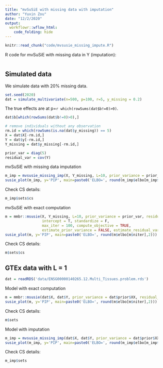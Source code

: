 ```yaml
---
title: "mvSuSiE with missing data with imputation"
author: "Yuxin Zou"
date: "12/2/2020"
output:
  workflowr::wflow_html:
    code_folding: hide
---
```


```r
knitr::read_chunk("code/mvsusie_missing_impute.R")
```

R code for mvSuSiE with missing data in Y (imputation):
```r
```

## Simulated data

We simulate data with 20% missing data.
```r
set.seed(2020)
dat = simulate_multivariate(n=500, p=100, r=5, y_missing = 0.2)
```
The true effects are at p=`r which(rowSums(dat$b!=0)>0)`.
```r
dat$b[which(rowSums(dat$b!=0)>0),]
```

```r
# remove individuals without any observation
rm.id = which(rowSums(is.na(dat$y_missing)) == 5)
X = dat$X[-rm.id,]
Y = dat$y[-rm.id,]
Y_missing = dat$y_missing[-rm.id,]

prior_var = diag(5)
residual_var = cov(Y)
```

mvSuSiE with missing data imputation
```r
m_imp = mvsusie_missing_imp(X, Y_missing, L=10, prior_variance = prior_var, residual_variance = residual_var, max_iter = 100, compute_objective = TRUE, intercept = TRUE)
susie_plot(m_imp, y='PIP', main=paste0('ELBO=', round(m_imp$elbo[m_imp$niter],2)))
```
Check CS details:
```r
m_imp$sets$cs
```

mvSuSiE with exact computation
```r
m = mmbr::msusie(X, Y_missing, L=10, prior_variance = prior_var, residual_variance = residual_var,
                 intercept = T, standardize = F,
                 max_iter = 100, compute_objective = TRUE, 
                 estimate_prior_variance = FALSE, estimate_residual_variance = FALSE)
susie_plot(m, y='PIP', main=paste0('ELBO=', round(m$elbo[m$niter],2)))
```
Check CS details:
```r
m$sets$cs
```

## GTEx data with L = 1

```r
dat = readRDS('data/ENSG00000140265.12.Multi_Tissues.problem.rds')
```

Model with exact computation
```r
m = mmbr::msusie(dat$X, dat$Y, prior_variance = dat$prior$XX, residual_variance = dat$residual_var, L = 1, approximate=FALSE, compute_objective = T, intercept = T, standardize = F, estimate_prior_variance = F, estimate_residual_variance = F)
susie_plot(m, y='PIP', main=paste0('ELBO=', round(m$elbo[m$niter],2)))
```
Check CS details:
```r
m$sets
```

Model with imputation
```r
m_imp = mvsusie_missing_imp(dat$X, dat$Y, prior_variance = dat$prior$XX, residual_variance = dat$residual_var, L = 1, compute_objective = T)
susie_plot(m_imp, y='PIP', main=paste0('ELBO=', round(m_imp$elbo[m_imp$niter],2)))
```
Check CS details:
```r
m_imp$sets
```

